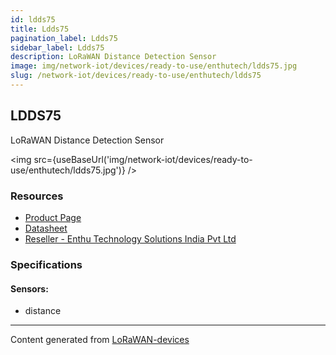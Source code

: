 ```yaml
---
id: ldds75
title: Ldds75
pagination_label: Ldds75
sidebar_label: Ldds75
description: LoRaWAN Distance Detection Sensor
image: img/network-iot/devices/ready-to-use/enthutech/ldds75.jpg
slug: /network-iot/devices/ready-to-use/enthutech/ldds75
---
```



## LDDS75

LoRaWAN Distance Detection Sensor

<img src={useBaseUrl('img/network-iot/devices/ready-to-use/enthutech/ldds75.jpg')} />

### Resources

- [Product Page](http://www.dragino.com/products/lora-lorawan-end-node/item/161-ldds75.html)
- [Datasheet](http://www.dragino.com/downloads/index.php?dir=LoRa_End_Node/LDDS75/)
- [Reseller - Enthu Technology Solutions India Pvt Ltd](https://www.enthutech.in/zh_HK/shop/category/lora-devices-2)

### Specifications

#### Sensors:

- distance

---

Content generated from [LoRaWAN-devices](https://github.com/TheThingsNetwork/lorawan-devices)
